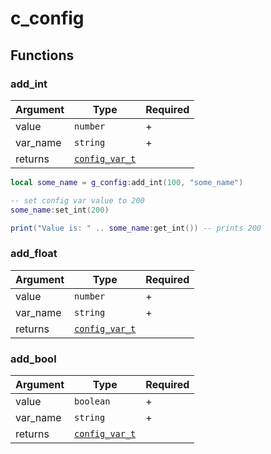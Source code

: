 # c_config

## Functions

### add_int

| Argument | Type                                    | Required |
| -------- | --------------------------------------- | -------- |
| value    | `number`                                | +        |
| var_name | `string`                                | +        |
| returns  | [`config_var_t`](/structs/config_var_t) |          |

```lua
local some_name = g_config:add_int(100, "some_name")

-- set config var value to 200
some_name:set_int(200)

print("Value is: " .. some_name:get_int()) -- prints 200
```

### add_float

| Argument | Type                                    | Required |
| -------- | --------------------------------------- | -------- |
| value    | `number`                                | +        |
| var_name | `string`                                | +        |
| returns  | [`config_var_t`](/structs/config_var_t) |          |

### add_bool

| Argument | Type                                    | Required |
| -------- | --------------------------------------- | -------- |
| value    | `boolean`                               | +        |
| var_name | `string`                                | +        |
| returns  | [`config_var_t`](/structs/config_var_t) |          |
